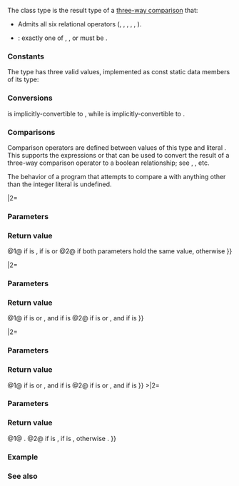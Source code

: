 {{cpp/title|weak_ordering}}
{{cpp/utility/navbar}}
{{ddcl|since=c++20|header=compare|1=
class weak_ordering;
}}

The class type {{tt|std::weak_ordering}} is the result type of a [[cpp/language/operator comparison#Three-way comparison|three-way comparison]] that:
* Admits all six relational operators ({{tt|1===}}, {{tt|1=!=}}, {{tt|&lt;}}, {{tt|1=&lt;=}}, {{tt|&gt;}}, {{tt|1=&gt;=}}).
{{cpp/utility/compare/substitutable|no}}
* {{enwiki|Connected relation|Does not allow incomparable values}}: exactly one of {{c|a &lt; b}}, {{c|1=a == b}}, or {{c|a &gt; b}} must be {{c|true}}.

===Constants===
The type {{tt|std::weak_ordering}} has three valid values, implemented as const static data members of its type:
{{dsc begin}}
{{dsc hitem|Name|Definition}}
{{dsc mem sconst|{{dsc small|{{c/core|inline constexpr std::weak_ordering}}}} less|nolink=true|a valid value indicating less-than (ordered before) relationship}}
{{dsc mem sconst|{{dsc small|{{c/core|inline constexpr std::weak_ordering}}}} equivalent|nolink=true|a valid value indicating equivalence (neither ordered before nor ordered after)}}
{{dsc mem sconst|{{dsc small|{{c/core|inline constexpr std::weak_ordering}}}} greater|nolink=true|a valid value indicating greater-than (ordered after) relationship}}
{{dsc end}}

===Conversions===
{{tt|std::weak_ordering}} is implicitly-convertible to {{lc|std::partial_ordering}}, while {{lc|std::strong_ordering}} is implicitly-convertible to {{lc|weak_ordering}}.

{{dsc begin}}
{{dsc mem fun|cpp/utility/compare/weak_ordering|inlinemem=true|title=operator partial_ordering|implicit conversion to {{lc|std::partial_ordering}}}}
{{dsc end}}

{{member|{{small|std::weak_ordering::}}operator partial_ordering|2=
{{ddcl|1=
constexpr operator partial_ordering() const noexcept;
}}

===Return value===
{{lc|std::partial_ordering::less}} if {{tt|v}} is {{tt|less}}, {{lc|std::partial_ordering::greater}} if {{tt|v}} is {{tt|greater}},
{{lc|std::partial_ordering::equivalent}} if {{tt|v}} is {{tt|equivalent}}.
}}

===Comparisons===
Comparison operators are defined between values of this type and literal {{c|0}}. This supports the expressions {{c|1=a &lt;=&gt; b == 0}} or {{c|1=a &lt;=&gt; b &lt; 0}} that can be used to convert the result of a three-way comparison operator to a boolean relationship; see  {{ltt|cpp/utility/compare/named_comparison_functions|std::is_eq}}, {{ltt|cpp/utility/compare/named_comparison_functions|std::is_lt}}, etc.

{{cpp/hidden friend|plural=yes|{{tt|std::weak_ordering}}}}

The behavior of a program that attempts to compare a {{tt|weak_ordering}} with anything other than the integer literal {{c|0}} is undefined.
{{dsc begin}}
{{dsc fun|cpp/utility/compare/weak_ordering|inlinemem=true|title=operator==&lt;br&gt;operator&lt;&lt;br&gt;operator&gt;&lt;br&gt;operator&lt;=&lt;br&gt;operator&gt;=&lt;br&gt;operator&lt;=&gt;|compares with zero or a {{tt|weak_ordering}}}}
{{dsc end}}

{{member|operator{{==}}|2=
{{dcl begin}}
{{dcl|num=1|1=
friend constexpr bool operator==( weak_ordering v, /*unspecified*/ u ) noexcept;
}}
{{dcl|num=2|1=
friend constexpr bool operator==( weak_ordering v, weak_ordering w ) noexcept = default;
}}
{{dcl end}}

===Parameters===
{{par begin}}
{{par|v, w|{{tt|std::weak_ordering}} values to check}}
{{par|u|an unused parameter of any type that accepts literal zero argument}}
{{par end}}

===Return value===
@1@ {{c|true}} if {{tt|v}} is {{tt|equivalent}}, {{c|false}} if {{tt|v}} is {{tt|less}} or {{tt|greater}}
@2@ {{c|true}} if both parameters hold the same value, {{c|false}} otherwise
}}

{{member|operator&amp;lt;|2=
{{dcl begin}}
{{dcl|num=1|1=
friend constexpr bool operator&lt;( weak_ordering v, /*unspecified*/ u ) noexcept;
}}
{{dcl|num=2|1=
friend constexpr bool operator&lt;( /*unspecified*/ u, weak_ordering v ) noexcept;
}}
{{dcl end}}

===Parameters===
{{par begin}}
{{par|v|a {{tt|std::weak_ordering}} value to check}}
{{par|u|an unused parameter of any type that accepts literal zero argument}}
{{par end}}

===Return value===
@1@ {{c|true}} if {{tt|v}} is {{tt|less}}, and {{c|false}} if {{tt|v}} is {{tt|greater}} or {{tt|equivalent}}
@2@ {{c|true}} if {{tt|v}} is {{tt|greater}}, and {{c|false}} if {{tt|v}} is {{tt|less}} or {{tt|equivalent}}
}}

{{member|operator&amp;lt;{{=}}|2=
{{dcl begin}}
{{dcl|num=1|1=
friend constexpr bool operator&lt;=( weak_ordering v, /*unspecified*/ u ) noexcept;
}}
{{dcl|num=2|1=
friend constexpr bool operator&lt;=( /*unspecified*/ u, weak_ordering v ) noexcept;
}}
{{dcl end}}

===Parameters===
{{par begin}}
{{par|v|a {{tt|std::weak_ordering}} value to check}}
{{par|u|an unused parameter of any type that accepts literal zero argument}}
{{par end}}

===Return value===
@1@ {{c|true}} if {{tt|v}} is {{tt|less}} or {{tt|equivalent}}, and {{c|false}} if {{tt|v}} is {{tt|greater}}
@2@ {{c|true}} if {{tt|v}} is {{tt|greater}} or {{tt|equivalent}}, and {{c|false}} if {{tt|v}} is {{tt|less}}
}}

{{member|operator&amp;gt;|2=
{{dcl begin}}
{{dcl|num=1|1=
friend constexpr bool operator&gt;( weak_ordering v, /*unspecified*/ u ) noexcept;
}}
{{dcl|num=2|1=
friend constexpr bool operator&gt;( /*unspecified*/ u, weak_ordering v ) noexcept;
}}
{{dcl end}}

===Parameters===
{{par begin}}
{{par|v|a {{tt|std::weak_ordering}} value to check}}
{{par|u|an unused parameter of any type that accepts literal zero argument}}
{{par end}}

===Return value===
@1@ {{c|true}} if {{tt|v}} is {{tt|greater}}, and {{c|false}} if {{tt|v}} is {{tt|less}} or {{tt|equivalent}}
@2@ {{c|true}} if {{tt|v}} is {{tt|less}}, and {{c|false}} if {{tt|v}} is {{tt|greater}} or {{tt|equivalent}}
}}

{{member|operator&amp;gt;{{=}}|2=
{{dcl begin}}
{{dcl|num=1|1=
friend constexpr bool operator&gt;=( weak_ordering v, /*unspecified*/ u ) noexcept;
}}
{{dcl|num=2|1=
friend constexpr bool operator&gt;=( /*unspecified*/ u, weak_ordering v ) noexcept;
}}
{{dcl end}}

===Parameters===
{{par begin}}
{{par|v|a {{tt|std::weak_ordering}} value to check}}
{{par|u|an unused parameter of any type that accepts literal zero argument}}
{{par end}}

===Return value===
@1@ {{c|true}} if {{tt|v}} is {{tt|greater}} or {{tt|equivalent}}, and {{c|false}} if {{tt|v}} is {{tt|less}}
@2@ {{c|true}} if {{tt|v}} is {{tt|less}} or {{tt|equivalent}}, and {{c|false}} if {{tt|v}} is {{tt|greater}}
}}
{{member|operator&lt;{{=}}&gt;|2=
{{dcl begin}}
{{dcl|num=1|1=
friend constexpr weak_ordering operator&lt;=&gt;( weak_ordering v, /*unspecified*/ u ) noexcept;
}}
{{dcl|num=2|1=
friend constexpr weak_ordering operator&lt;=&gt;( /*unspecified*/ u, weak_ordering v ) noexcept;
}}
{{dcl end}}

===Parameters===
{{par begin}}
{{par|v|a {{tt|std::weak_ordering}} value to check}}
{{par|u|an unused parameter of any type that accepts literal zero argument}}
{{par end}}

===Return value===
@1@ {{c|v}}.
@2@ {{tt|greater}} if {{tt|v}} is {{tt|less}}, {{tt|less}} if {{tt|v}} is {{tt|greater}}, otherwise {{tt|v}}.
}}

===Example===
{{example}}

===See also===
{{dsc begin}}
{{dsc inc|cpp/utility/compare/dsc strong_ordering}}
{{dsc inc|cpp/utility/compare/dsc partial_ordering}}
{{dsc end}}

{{langlinks|es|ja|ru|zh}}